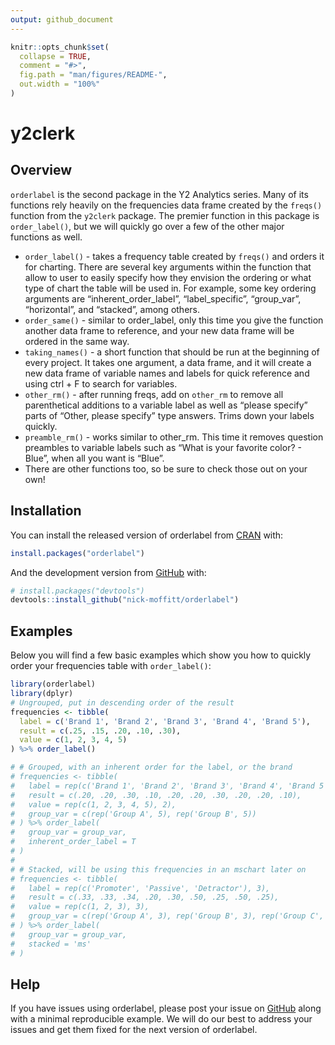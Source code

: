 ```yaml
---
output: github_document
---
```


<!-- README.md is generated from README.Rmd. Please edit that file -->

```r
knitr::opts_chunk$set(
  collapse = TRUE,
  comment = "#>",
  fig.path = "man/figures/README-",
  out.width = "100%"
)
```

# y2clerk

<!-- badges: start -->
<!-- badges: end -->


## Overview
`orderlabel` is the second package in the Y2 Analytics series. Many of its functions rely heavily on the frequencies data frame created by the `freqs()` function from the `y2clerk` package. The premier function in this package is `order_label()`, but we will quickly go over a few of the other major functions as well.

* `order_label()` - takes a frequency table created by `freqs()` and orders it for charting. There are several key arguments within the function that allow to user to easily specify how they envision the ordering or what type of chart the table will be used in. For example, some key ordering arguments are "inherent_order_label", "label_specific", "group_var", "horizontal", and "stacked", among others.
* `order_same()` - similar to order_label, only this time you give the function another data frame to reference, and your new data frame will be ordered in the same way.
* `taking_names()` - a short function that should be run at the beginning of every project. It takes one argument, a data frame, and it will create a new data frame of variable names and labels for quick reference and using ctrl + F to search for variables.
* `other_rm()` - after running freqs, add on `other_rm` to remove all parenthetical additions to a variable label as well as "please specify" parts of "Other, please specify" type answers. Trims down your labels quickly. 
* `preamble_rm()` - works similar to other_rm. This time it removes question preambles to variable labels such as "What is your favorite color? - Blue", when all you want is "Blue".
* There are other functions too, so be sure to check those out on your own!


## Installation
You can install the released version of orderlabel from [CRAN](https://CRAN.R-project.org) with:

``` r
install.packages("orderlabel")
```

And the development version from [GitHub](https://github.com/) with:

``` r
# install.packages("devtools")
devtools::install_github("nick-moffitt/orderlabel")
```


## Examples
Below you will find a few basic examples which show you how to quickly order your frequencies table with `order_label()`:

```r
library(orderlabel)
library(dplyr)
# Ungrouped, put in descending order of the result
frequencies <- tibble(
  label = c('Brand 1', 'Brand 2', 'Brand 3', 'Brand 4', 'Brand 5'),
  result = c(.25, .15, .20, .10, .30),
  value = c(1, 2, 3, 4, 5)
) %>% order_label()

# # Grouped, with an inherent order for the label, or the brand
# frequencies <- tibble(
#   label = rep(c('Brand 1', 'Brand 2', 'Brand 3', 'Brand 4', 'Brand 5'), 2),
#   result = c(.20, .20, .30, .10, .20, .20, .30, .20, .20, .10),
#   value = rep(c(1, 2, 3, 4, 5), 2),
#   group_var = c(rep('Group A', 5), rep('Group B', 5))
# ) %>% order_label(
#   group_var = group_var,
#   inherent_order_label = T
# )
# 
# # Stacked, will be using this frequencies in an mschart later on
# frequencies <- tibble(
#   label = rep(c('Promoter', 'Passive', 'Detractor'), 3),
#   result = c(.33, .33, .34, .20, .30, .50, .25, .50, .25),
#   value = rep(c(1, 2, 3), 3),
#   group_var = c(rep('Group A', 3), rep('Group B', 3), rep('Group C', 3))
# ) %>% order_label(
#   group_var = group_var,
#   stacked = 'ms'
# )
```


## Help
If you have issues using orderlabel, please post your issue on [GitHub](https://github.com/nick-moffitt/orderlabel/issues) along with a minimal reproducible example. We will do our best to address your issues and get them fixed for the next version of orderlabel.

